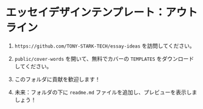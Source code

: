 # エッセイデザインテンプレート：アウトライン

1. `https://github.com/TONY-STARK-TECH/essay-ideas` を訪問してください。

2. `public/cover-words` を開いて、無料でカバーの `TEMPLATES` をダウンロードしてください。

3. このフォルダに貢献を歓迎します！

4. 未来：フォルダの下に `readme.md` ファイルを追加し、プレビューを表示しましょう！
